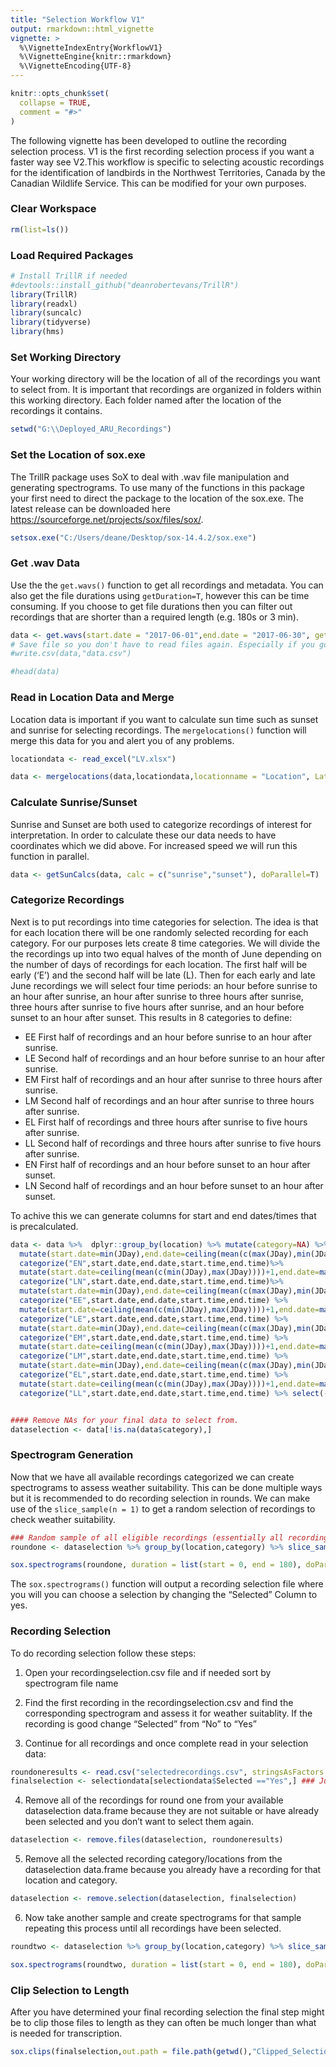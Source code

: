 ```yaml
---
title: "Selection Workflow V1"
output: rmarkdown::html_vignette
vignette: >
  %\VignetteIndexEntry{WorkflowV1}
  %\VignetteEngine{knitr::rmarkdown}
  %\VignetteEncoding{UTF-8}
---
```


```r
knitr::opts_chunk$set(
  collapse = TRUE,
  comment = "#>"
)
```
The following vignette has been developed to outline the recording selection process. V1 is the first recording selection process if you want a faster way see V2.This workflow is specific to selecting acoustic recordings for the identification of landbirds in the Northwest Territories, Canada by the Canadian Wildlife Service. This can be modified for your own purposes. 

### Clear Workspace

```r
rm(list=ls())
```

### Load Required Packages

```r
# Install TrillR if needed
#devtools::install_github("deanrobertevans/TrillR")
library(TrillR)
library(readxl)
library(suncalc)
library(tidyverse)
library(hms)

```

### Set Working Directory

Your working directory will be the location of all of the recordings you want to select from. It is important that recordings are organized in folders within this working directory. Each folder named after the location of the recordings it contains.

```r
setwd("G:\\Deployed_ARU_Recordings")

```

### Set the Location of sox.exe

The TrillR package uses SoX to deal with .wav file manipulation and generating spectrograms. To use many of the functions in this package your first need to direct the package to the location of the sox.exe. The latest release can be downloaded here <https://sourceforge.net/projects/sox/files/sox/>.

```r
setsox.exe("C:/Users/deane/Desktop/sox-14.4.2/sox.exe")
```

### Get .wav Data

Use the the `get.wavs()` function to get all recordings and metadata. You can also get the file durations using `getDuration=T`, however this can be time consuming. If you choose to get file durations then you can filter out recordings that are shorter than a required length (e.g. 180s or 3 min).

```r
data <- get.wavs(start.date = "2017-06-01",end.date = "2017-06-30", getDuration=F, minduration = 180)
# Save file so you don't have to read files again. Especially if you got file durations.
#write.csv(data,"data.csv")

#head(data)

```

### Read in Location Data and Merge

Location data is important if you want to calculate sun time such as sunset and sunrise for selecting recordings. The `mergelocations()` function will merge this data for you and alert you of any problems.

```r

locationdata <- read_excel("LV.xlsx")

data <- mergelocations(data,locationdata,locationname = "Location", Latitude = "Latitude", Longitude = "Longitude")
```

### Calculate Sunrise/Sunset

Sunrise and Sunset are both used to categorize recordings of interest for interpretation. In order to calculate these our data needs to have coordinates which we did above. For increased speed we will run this function in parallel.

```r
data <- getSunCalcs(data, calc = c("sunrise","sunset"), doParallel=T)
```

### Categorize Recordings

Next is to put recordings into time categories for selection. The idea is that for each location there will be one randomly selected recording for each category. For our purposes lets create 8 time categories. We will divide the the recordings up into two equal halves of the month of June depending on the number of days of recordings for each location. The first half will be early ('E') and the second half will be late (L). Then for each early and late June recordings we will select four time periods: an hour before sunrise to an hour after sunrise, an hour after sunrise to three hours after sunrise, three hours after sunrise to five hours after sunrise, and an hour before sunset to an hour after sunset. This results in 8 categories to define:

-   EE First half of recordings and an hour before sunrise to an hour after sunrise.
-   LE Second half of recordings and an hour before sunrise to an hour after sunrise.
-   EM First half of recordings and an hour after sunrise to three hours after sunrise.
-   LM Second half of recordings and an hour after sunrise to three hours after sunrise.
-   EL First half of recordings and three hours after sunrise to five hours after sunrise.
-   LL Second half of recordings and three hours after sunrise to five hours after sunrise.
-   EN First half of recordings and an hour before sunset to an hour after sunset.
-   LN Second half of recordings and an hour before sunset to an hour after sunset.

To achive this we can generate columns for start and end dates/times that is precalculated.

```r
data <- data %>%  dplyr::group_by(location) %>% mutate(category=NA) %>% 
  mutate(start.date=min(JDay),end.date=ceiling(mean(c(max(JDay),min(JDay)))),start.time=as_hms(sunset-3600),end.time=as_hms(sunset+3600)) %>%
  categorize("EN",start.date,end.date,start.time,end.time)%>%
  mutate(start.date=ceiling(mean(c(min(JDay),max(JDay))))+1,end.date=max(JDay),start.time=as_hms(sunset-3600),end.time=as_hms(sunset+3600)) %>% 
  categorize("LN",start.date,end.date,start.time,end.time)%>%
  mutate(start.date=min(JDay),end.date=ceiling(mean(c(max(JDay),min(JDay)))),start.time=as_hms(sunrise-3600),end.time=as_hms(sunrise+3600))  %>% 
  categorize("EE",start.date,end.date,start.time,end.time) %>%
  mutate(start.date=ceiling(mean(c(min(JDay),max(JDay))))+1,end.date=max(JDay),start.time=as_hms(sunrise-3600),end.time=as_hms(sunrise+3600))  %>% 
  categorize("LE",start.date,end.date,start.time,end.time) %>%
  mutate(start.date=min(JDay),end.date=ceiling(mean(c(max(JDay),min(JDay)))),start.time=as_hms(sunrise+3601),end.time=as_hms(sunrise+(3600*3)))  %>% 
  categorize("EM",start.date,end.date,start.time,end.time) %>%
  mutate(start.date=ceiling(mean(c(min(JDay),max(JDay))))+1,end.date=max(JDay),start.time=as_hms(sunrise+3601),end.time=as_hms(sunrise+(3600*3)))  %>% 
  categorize("LM",start.date,end.date,start.time,end.time) %>%
  mutate(start.date=min(JDay),end.date=ceiling(mean(c(max(JDay),min(JDay)))),start.time=as_hms(sunrise+(3600*3)+1),end.time=as_hms(sunrise+(3600*5)))  %>% 
  categorize("EL",start.date,end.date,start.time,end.time) %>%
  mutate(start.date=ceiling(mean(c(min(JDay),max(JDay))))+1,end.date=max(JDay),start.time=as_hms(sunrise+(3600*3)+1),end.time=as_hms(sunrise+(3600*5)))  %>% 
  categorize("LL",start.date,end.date,start.time,end.time) %>% select(-start.date,-end.date,-start.time,-end.time)


#### Remove NAs for your final data to select from.
dataselection <- data[!is.na(data$category),]

```

### Spectrogram Generation

Now that we have all available recordings categorized we can create spectrograms to assess weather suitability. This can be done multiple ways but it is recommended to do recording selection in rounds. We can make use of the `slice_sample(n = 1)` to get a random selection of recordings to check weather suitability. 


```r
### Random sample of all eligible recordings (essentially all recordings but reorders them)
roundone <- dataselection %>% group_by(location,category) %>% slice_sample(n = 1)

sox.spectrograms(roundone, duration = list(start = 0, end = 180), doParallel = T) # 3 minute spectrogram

```

The `sox.spectrograms()` function will output a recording selection file where you will you can choose a selection by changing the "Selected" Column to yes.

### Recording Selection

To do recording selection follow these steps:

1.  Open your recordingselection.csv file and if needed sort by spectrogram file name

2. Find the first recording in the recordingselection.csv and find the corresponding spectrogram and assess it for weather suitablity. If the recording is good change "Selected" from "No" to "Yes"

3.  Continue for all recordings and once complete read in your selection data:
```r
roundoneresults <- read.csv("selectedrecordings.csv", stringsAsFactors = F)
finalselection <- selectiondata[selectiondata$Selected =="Yes",] ### Just get selected add to a final selection dataframe

```

4.  Remove all of the recordings for round one from your available dataselection data.frame because they are not suitable or have already been selected and you don't want to select them again.
```r
dataselection <- remove.files(dataselection, roundoneresults)

```

5.  Remove all the selected recording category/locations from the dataselection data.frame because you already have a recording for that location and category.

```r
dataselection <- remove.selection(dataselection, finalselection)

```

6. Now take another sample and create spectrograms for that sample repeating this process until all recordings have been selected. 

```r
roundtwo <- dataselection %>% group_by(location,category) %>% slice_sample(n = 1)

sox.spectrograms(roundtwo, duration = list(start = 0, end = 180), doParallel = T) # 3 minute spectrogram
```


### Clip Selection to Length
After you have determined your final recording selection the final step might be to clip those files to length as they can often be much longer than what is needed for transcription. 


```r
sox.clips(finalselection,out.path = file.path(getwd(),"Clipped_Selection"), duration = list(start = 0, end = 180))

```
